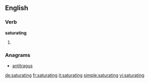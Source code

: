 ==English==

===Verb===
'''saturating'''

# {{present participle of|saturate}}

===Anagrams===
* [[antitragus#English|antitragus]]

[[de:saturating]]
[[fr:saturating]]
[[it:saturating]]
[[simple:saturating]]
[[vi:saturating]]